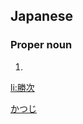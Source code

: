 ==Japanese==
{{ja-kanjitab|勝|次}}

===Proper noun===
{{ja-pos|proper|かつじ}}

# {{given name|male|lang=ja}}

[[Category:Japanese male given names|かつじ]]

[[li:勝次]]